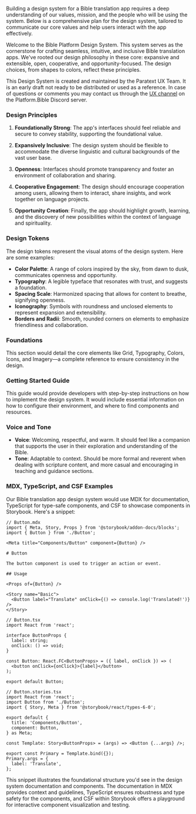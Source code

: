 
<Meta title="Introduction" />

Building a design system for a Bible translation app requires a deep understanding of our values, mission, and the people who will be using the system. Below is a comprehensive plan for the design system, tailored to communicate our core values and help users interact with the app effectively.

Welcome to the Bible Platform Design System. This system serves as the cornerstone for crafting seamless, intuitive, and inclusive Bible translation apps. We've rooted our design philosophy in these core: expansive and extensible, open, cooperative, and opportunity-focused. The design choices, from shapes to colors, reflect these principles.

This Design System is created and maintained by the Paratext UX Team. It is an early draft not ready to be distributed or used as a reference. In case of questions or comments you may contact us through the [UX channel](https://discord.com/channels/1064938364597436416/1082713526780575845) on the Platform.Bible Discord server.

### Design Principles

1. **Foundationally Strong**: The app's interfaces should feel reliable and secure to convey stability, supporting the foundational value.

2. **Expansively Inclusive**: The design system should be flexible to accommodate the diverse linguistic and cultural backgrounds of the vast user base.

3. **Openness**: Interfaces should promote transparency and foster an environment of collaboration and sharing.

4. **Cooperative Engagement**: The design should encourage cooperation among users, allowing them to interact, share insights, and work together on language projects.

5. **Opportunity Creation**: Finally, the app should highlight growth, learning, and the discovery of new possibilities within the context of language and spirituality.

### Design Tokens

The design tokens represent the visual atoms of the design system. Here are some examples:

- **Color Palette**: A range of colors inspired by the sky, from dawn to dusk, communicates openness and opportunity.
- **Typography**: A legible typeface that resonates with trust, and suggests a foundation.
- **Spacing Scale**: Harmonized spacing that allows for content to breathe, signifying openness.
- **Iconography**: Symbols with roundness and unclosed elements to represent expansion and extensibility.
- **Borders and Radii**: Smooth, rounded corners on elements to emphasize friendliness and collaboration.

### Foundations

This section would detail the core elements like Grid, Typography, Colors, Icons, and Imagery—a complete reference to ensure consistency in the design.

### Getting Started Guide

This guide would provide developers with step-by-step instructions on how to implement the design system. It would include essential information on how to configure their environment, and where to find components and resources.

### Voice and Tone

- **Voice**: Welcoming, respectful, and warm. It should feel like a companion that supports the user in their exploration and understanding of the Bible.
- **Tone**: Adaptable to context. Should be more formal and reverent when dealing with scripture content, and more casual and encouraging in teaching and guidance sections.

### MDX, TypeScript, and CSF Examples

Our Bible translation app design system would use MDX for documentation, TypeScript for type-safe components, and CSF to showcase components in Storybook. Here's a snippet:

```mdx
// Button.mdx
import { Meta, Story, Props } from '@storybook/addon-docs/blocks';
import { Button } from './Button';

<Meta title="Components/Button" component={Button} />

# Button

The button component is used to trigger an action or event.

## Usage

<Props of={Button} />

<Story name="Basic">
  <Button label="Translate" onClick={() => console.log('Translated!')} />
</Story>
```

```tsx
// Button.tsx
import React from 'react';

interface ButtonProps {
  label: string;
  onClick: () => void;
}

const Button: React.FC<ButtonProps> = ({ label, onClick }) => (
  <button onClick={onClick}>{label}</button>
);

export default Button;
```

```tsx
// Button.stories.tsx
import React from 'react';
import Button from './Button';
import { Story, Meta } from '@storybook/react/types-6-0';

export default {
  title: 'Components/Button',
  component: Button,
} as Meta;

const Template: Story<ButtonProps> = (args) => <Button {...args} />;

export const Primary = Template.bind({});
Primary.args = {
  label: 'Translate',
};
```

This snippet illustrates the foundational structure you'd see in the design system documentation and components. The documentation in MDX provides context and guidelines, TypeScript ensures robustness and type safety for the components, and CSF within Storybook offers a playground for interactive component visualization and testing.
